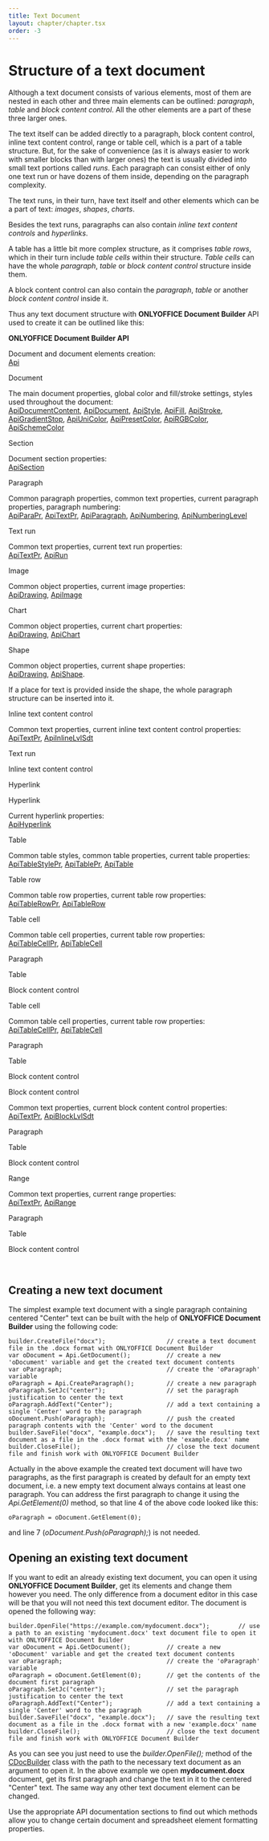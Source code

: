 ```yaml
---
title: Text Document
layout: chapter/chapter.tsx
order: -3
---
```

# Structure of a text document

Although a text document consists of various elements, most of them are nested in each other and three main elements can be outlined: *paragraph*, *table* and *block content control*. All the other elements are a part of these three larger ones.

The text itself can be added directly to a paragraph, block content control, inline text content control, range or table cell, which is a part of a table structure. But, for the sake of convenience (as it is always easier to work with smaller blocks than with larger ones) the text is usually divided into small text portions called *runs*. Each paragraph can consist either of only one text run or have dozens of them inside, depending on the paragraph complexity.

The text runs, in their turn, have text itself and other elements which can be a part of text: *images*, *shapes*, *charts*.

Besides the text runs, paragraphs can also contain *inline text content controls* and *hyperlinks*.

A table has a little bit more complex structure, as it comprises *table rows*, which in their turn include *table cells* within their structure. *Table cells* can have the whole *paragraph*, *table* or *block content control* structure inside them.

A block content control can also contain the *paragraph*, *table* or another *block content control* inside it.

Thus any text document structure with **ONLYOFFICE Document Builder** API used to create it can be outlined like this:

**ONLYOFFICE Document Builder API**

Document and document elements creation:\
[Api](/docbuilder/textdocumentapi/api)

Document

The main document properties, global color and fill/stroke settings, styles used throughout the document:\
[ApiDocumentContent](/docbuilder/textdocumentapi/apidocumentcontent), [ApiDocument](/docbuilder/textdocumentapi/apidocument), [ApiStyle](/docbuilder/textdocumentapi/apistyle), [ApiFill](/docbuilder/textdocumentapi/apifill), [ApiStroke](/docbuilder/textdocumentapi/apistroke), [ApiGradientStop](/docbuilder/textdocumentapi/apigradientstop), [ApiUniColor](/docbuilder/textdocumentapi/apiunicolor), [ApiPresetColor](/docbuilder/textdocumentapi/apipresetcolor), [ApiRGBColor](/docbuilder/textdocumentapi/apirgbcolor), [ApiSchemeColor](/docbuilder/textdocumentapi/apischemecolor)

Section

Document section properties:\
[ApiSection](/docbuilder/textdocumentapi/apisection)

Paragraph

Common paragraph properties, common text properties, current paragraph properties, paragraph numbering:\
[ApiParaPr](/docbuilder/textdocumentapi/apiparapr), [ApiTextPr](/docbuilder/textdocumentapi/apitextpr), [ApiParagraph](/docbuilder/textdocumentapi/apiparagraph), [ApiNumbering](/docbuilder/textdocumentapi/apinumbering), [ApiNumberingLevel](/docbuilder/textdocumentapi/apinumberinglevel)

Text run

Common text properties, current text run properties:\
[ApiTextPr](/docbuilder/textdocumentapi/apitextpr), [ApiRun](/docbuilder/textdocumentapi/apirun)

Image

Common object properties, current image properties:\
[ApiDrawing](/docbuilder/textdocumentapi/apidrawing), [ApiImage](/docbuilder/textdocumentapi/apiimage)

Chart

Common object properties, current chart properties:\
[ApiDrawing](/docbuilder/textdocumentapi/apidrawing), [ApiChart](/docbuilder/textdocumentapi/apichart)

Shape

Common object properties, current shape properties:\
[ApiDrawing](/docbuilder/textdocumentapi/apidrawing), [ApiShape](/docbuilder/textdocumentapi/apishape).

If a place for text is provided inside the shape, the whole paragraph structure can be inserted into it.

Inline text content control

Common text properties, current inline text content control properties:\
[ApiTextPr](/docbuilder/textdocumentapi/apitextpr), [ApiInlineLvlSdt](/docbuilder/textdocumentapi/apiinlinelvlsdt)

Text run

Inline text content control

Hyperlink

Hyperlink

Current hyperlink properties:\
[ApiHyperlink](/docbuilder/textdocumentapi/apihyperlink)

Table

Common table styles, common table properties, current table properties:\
[ApiTableStylePr](/docbuilder/textdocumentapi/apitablestylepr), [ApiTablePr](/docbuilder/textdocumentapi/apitablepr), [ApiTable](/docbuilder/textdocumentapi/apitable)

Table row

Common table row properties, current table row properties:\
[ApiTableRowPr](/docbuilder/textdocumentapi/apitablerowpr), [ApiTableRow](/docbuilder/textdocumentapi/apitablerow)

Table cell

Common table cell properties, current table row properties:\
[ApiTableCellPr](/docbuilder/textdocumentapi/apitablecellpr), [ApiTableCell](/docbuilder/textdocumentapi/apitablecell)

Paragraph

Table

Block content control

Table cell

Common table cell properties, current table row properties:\
[ApiTableCellPr](/docbuilder/textdocumentapi/apitablecellpr), [ApiTableCell](/docbuilder/textdocumentapi/apitablecell)

Paragraph

Table

Block content control

Block content control

Common text properties, current block content control properties:\
[ApiTextPr](/docbuilder/textdocumentapi/apitextpr), [ApiBlockLvlSdt](/docbuilder/textdocumentapi/apiblocklvlsdt)

Paragraph

Table

Block content control

Range

Common text properties, current range properties:\
[ApiTextPr](/docbuilder/textdocumentapi/apitextpr), [ApiRange](/docbuilder/textdocumentapi/apirange)

Paragraph

Table

Block content control

 

## Creating a new text document

The simplest example text document with a single paragraph containing centered "Center" text can be built with the help of **ONLYOFFICE Document Builder** using the following code:

```
builder.CreateFile("docx");                 // create a text document file in the .docx format with ONLYOFFICE Document Builder
var oDocument = Api.GetDocument();          // create a new 'oDocument' variable and get the created text document contents
var oParagraph;                             // create the 'oParagraph' variable
oParagraph = Api.CreateParagraph();         // create a new paragraph
oParagraph.SetJc("center");                 // set the paragraph justification to center the text
oParagraph.AddText("Center");               // add a text containing a single 'Center' word to the paragraph
oDocument.Push(oParagraph);                 // push the created paragraph contents with the 'Center' word to the document
builder.SaveFile("docx", "example.docx");   // save the resulting text document as a file in the .docx format with the 'example.docx' name
builder.CloseFile();                        // close the text document file and finish work with ONLYOFFICE Document Builder
```

Actually in the above example the created text document will have two paragraphs, as the first paragraph is created by default for an empty text document, i.e. a new empty text document always contains at least one paragraph. You can address the first paragraph to change it using the *Api.GetElement(0)* method, so that line 4 of the above code looked like this:

```
oParagraph = oDocument.GetElement(0);
```

and line 7 (*oDocument.Push(oParagraph);*) is not needed.

## Opening an existing text document

If you want to edit an already existing text document, you can open it using **ONLYOFFICE Document Builder**, get its elements and change them however you need. The only difference from a document editor in this case will be that you will not need this text document editor. The document is opened the following way:

```
builder.OpenFile("https://example.com/mydocument.docx");        // use a path to an existing 'mydocument.docx' text document file to open it with ONLYOFFICE Document Builder
var oDocument = Api.GetDocument();          // create a new 'oDocument' variable and get the created text document contents
var oParagraph;                             // create the 'oParagraph' variable
oParagraph = oDocument.GetElement(0);       // get the contents of the document first paragraph
oParagraph.SetJc("center");                 // set the paragraph justification to center the text
oParagraph.AddText("Center");               // add a text containing a single 'Center' word to the paragraph
builder.SaveFile("docx", "example.docx");   // save the resulting text document as a file in the .docx format with a new 'example.docx' name
builder.CloseFile();                        // close the text document file and finish work with ONLYOFFICE Document Builder
```

As you can see you just need to use the *builder.OpenFile();* method of the [CDocBuilder](/docbuilder/integrationapi/cdocbuilder) class with the path to the necessary text document as an argument to open it. In the above example we open **mydocument.docx** document, get its first paragraph and change the text in it to the centered "Center" text. The same way any other text document element can be changed.

Use the appropriate API documentation sections to find out which methods allow you to change certain document and spreadsheet element formatting properties.
